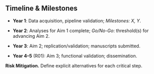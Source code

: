 ## Timeline & Milestones

- **Year 1**: Data acquisition, pipeline validation; _Milestones: X, Y_.

- **Year 2**: Analyses for Aim 1 complete; _Go/No-Go_: threshold(s) for advancing Aim 2.

- **Year 3**: Aim 2; replication/validation; manuscripts submitted.

- **Year 4–5** (R01): Aim 3; functional validation; dissemination.



**Risk Mitigation.** Define explicit alternatives for each critical step.

